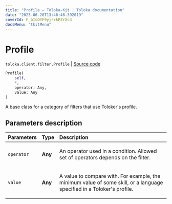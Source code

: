 ```yaml
---
title: "Profile — Toloka-Kit | Toloka documentation"
date: "2023-06-20T13:46:46.392019"
coverId: F_bIcOYF9yjrxkPZrXc3
docsMenu: "tkitMenu"
---
```


# Profile

`toloka.client.filter.Profile` | [Source code](https://github.com/Toloka/toloka-kit/blob/v1.2.0/src/client/filter.py#L177)

```python
Profile(
    self,
    *,
    operator: Any,
    value: Any
)
```

A base class for a category of filters that use Toloker's profile.

## Parameters description

| Parameters | Type | Description |
| :----------| :----| :-----------|
`operator`|**Any**|<p>An operator used in a condition. Allowed set of operators depends on the filter.</p>
`value`|**Any**|<p>A value to compare with. For example, the minimum value of some skill, or a language specified in a Toloker's profile.</p>